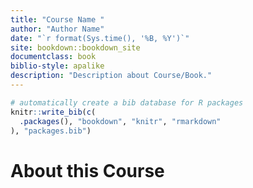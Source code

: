 ```yaml
---
title: "Course Name "
author: "Author Name"
date: "`r format(Sys.time(), '%B, %Y')`"
site: bookdown::bookdown_site
documentclass: book
biblio-style: apalike
description: "Description about Course/Book."
---
```


```r
# automatically create a bib database for R packages
knitr::write_bib(c(
  .packages(), "bookdown", "knitr", "rmarkdown"
), "packages.bib")
```

# About this Course {-}
